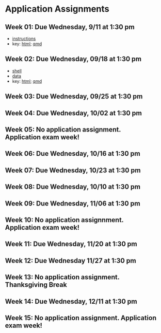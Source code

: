 # Application Assignments {.unnumbered}

## Week 01: Due Wednesday, 9/11 at 1:30 pm

- [instructions](/homework/week_01/hw_01.pdf) 
- key: [html](https://dionysus.psych.wisc.edu/610/hw1_key.html); [qmd](https://dionysus.psych.wisc.edu/610/hw1_key.qmd)

## Week 02: Due Wednesday, 09/18 at 1:30 pm

- [shell](homework/week_02/hw2_shell.qmd)
- [data](homework/week_02/hw2_data.csv)
- key: [html](); [qmd]()

## Week 03: Due Wednesday, 09/25 at 1:30 pm


## Week 04: Due Wednesday, 10/02 at 1:30 pm

## Week 05: No application assignment.  Application exam week!

## Week 06: Due Wednesday, 10/16 at 1:30 pm

## Week 07: Due Wednesday, 10/23 at 1:30 pm

## Week 08: Due Wednesday, 10/10 at 1:30 pm

## Week 09: Due Wednesday, 11/06 at 1:30 pm

## Week 10: No application assignnment.  Application exam week!

## Week 11: Due Wednesday, 11/20 at 1:30 pm

## Week 12: Due Wednesday 11/27 at 1:30 pm

## Week 13: No application assignment.  Thanksgiving Break

## Week 14: Due Wednesday, 12/11 at 1:30 pm

## Week 15: No application assignment.  Application exam week!

